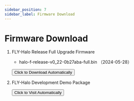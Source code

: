 ```yaml
---
sidebar_position: 7
sidebar_label: Firmware Download
---
```






# Firmware Download

1. FLY-Halo Release Full Upgrade Firmware

    * halo-f-release-v0_22-0b27aba-full.bin （2024-05-28） 


    <Button variant="contained" disableElevation component="a" rel="noopener" href="https://cdn.mellow.klipper.cn/firmware/halo-f-release-v0_22-0b27aba-full.bin">Click to Download Automatically</Button>

2. FLY-Halo Development Demo Package

    <Button variant="contained" disableElevation component="a" rel="noopener" href="https://github.com/Mellow-3D/FLY-Halo">Click to Visit Automatically</Button>
